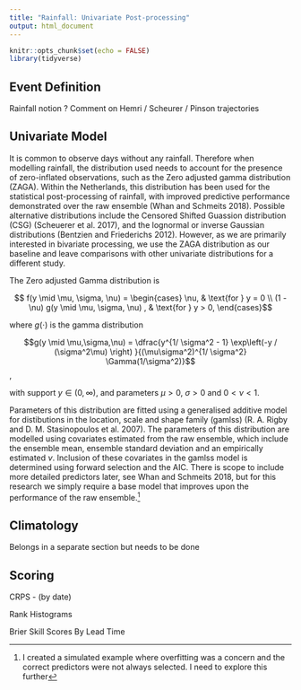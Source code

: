 ```yaml
---
title: "Rainfall: Univariate Post-processing"
output: html_document
---
```


```r
knitr::opts_chunk$set(echo = FALSE)
library(tidyverse)
```

## Event Definition 

Rainfall notion
? Comment on Hemri / Scheurer / Pinson trajectories

## Univariate Model 

It is common to observe days without any rainfall. Therefore when modelling rainfall, the distribution used needs to account for the presence of zero-inflated observations, such as the Zero adjusted gamma distribution (ZAGA). Within the Netherlands, this distribution has been used for the statistical post-processing of rainfall, with improved predictive performance demonstrated over the raw ensemble (Whan and Schmeits 2018). Possible alternative distributions include the Censored Shifted Guassion distribution (CSG) (Scheuerer et al. 2017), and the lognormal or inverse Gaussian distributions (Bentzien and Friederichs 2012). However, as we are primarily interested in bivariate processing, we use the ZAGA distribution as our baseline and leave comparisons with other univariate distributions for a different study.

The Zero adjusted Gamma distribution is 

$$ f(y \mid \mu, \sigma, \nu) = 
\begin{cases} 
    \nu, & \text{for } y = 0 \\
    (1 - \nu) g(y \mid  \mu, \sigma, \nu) , & \text{for } y > 0, 
\end{cases}$$

where $g(\cdot)$ is the gamma distribution

$$g(y \mid \mu,\sigma,\nu) =   \dfrac{y^{1/ \sigma^2 - 1} \exp\left(-y  / (\sigma^2\mu) \right) }{(\mu\sigma^2)^{1/ \sigma^2} \Gamma(1/\sigma^2)}$$,

with support $y \in (0,\infty)$, and parameters $\mu>0$, $\sigma>0$ and $0<\nu<1$.

Parameters of this distribution are fitted using a generalised additive model for distibutions in the location, scale and shape family (gamlss) (R. A. Rigby and D. M. Stasinopoulos et al. 2007). 
The parameters of this distribution are modelled using covariates estimated from the raw ensemble, which include the ensemble mean, ensemble standard deviation and an empirically estimated $\nu$. Inclusion of these covariates in the gamlss model is determined using forward selection and the AIC. There is scope to include more detailed predictors later, see Whan and Schmeits 2018, but for this research we simply require a base model that improves upon the performance of the raw ensemble.^[I created a simulated example where overfitting was a concern and the correct predictors were not always selected. I need to explore this further]

## Climatology 

Belongs in a separate section but needs to be done

## Scoring 

CRPS - (by date)

Rank Histograms

Brier Skill Scores By Lead Time




